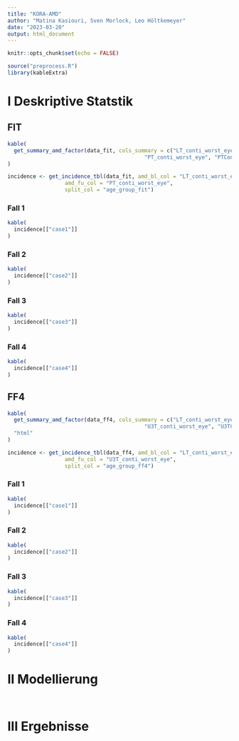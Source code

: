 ```yaml
---
title: "KORA-AMD"
author: "Matina Kasiouri, Sven Morlock, Leo Höltkemeyer"
date: "2023-03-20"
output: html_document
---
```


```r
knitr::opts_chunk$set(echo = FALSE)
```

```r
source("preprocess.R")
library(kableExtra)
```

# I Deskriptive Statstik

## FIT
```r
kable(
  get_summary_amd_factor(data_fit, cols_summary = c("LT_conti_worst_eye", "LTConti_RE_2_sf", "LTConti_LI_2_sf",
                                           "PT_conti_worst_eye", "PTConti_RE_2_sf", "PTConti_LI_2_sf"))
)
```
```r
incidence <- get_incidence_tbl(data_fit, amd_bl_col = "LT_conti_worst_eye",
                  amd_fu_col = "PT_conti_worst_eye",
                  split_col = "age_group_fit")
```
### Fall 1
```r
kable(
  incidence[["case1"]]
)
```
### Fall 2
```r
kable(
  incidence[["case2"]]
)
```
### Fall 3
```r
kable(
  incidence[["case3"]]
)
```
### Fall 4
```r
kable(
  incidence[["case4"]]
)
```

## FF4
```r
kable(
  get_summary_amd_factor(data_ff4, cols_summary = c("LT_conti_worst_eye", "LTConti_RE_2_sf", "LTConti_LI_2_sf",
                                           "U3T_conti_worst_eye", "U3TConti_RE_2_sf", "U3TConti_LI_2_sf")),
  "html"
)
```

```r
incidence <- get_incidence_tbl(data_ff4, amd_bl_col = "LT_conti_worst_eye",
                  amd_fu_col = "U3T_conti_worst_eye",
                  split_col = "age_group_ff4")
```

### Fall 1
```r
kable(
  incidence[["case1"]]
)
```
### Fall 2
```r
kable(
  incidence[["case2"]]
)
```
### Fall 3
```r
kable(
  incidence[["case3"]]
)
```
### Fall 4
```r
kable(
  incidence[["case4"]]
)
```

# II Modellierung

```r
```

```r
```

# III Ergebnisse

```r
```

```r
```